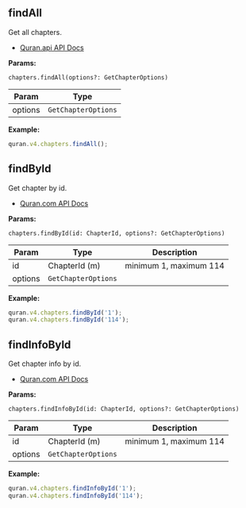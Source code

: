## findAll

Get all chapters.

- [Quran.api API Docs](https://quran.api-docs.io/v4/chapters/list-chapters)

**Params:**

`chapters.findAll(options?: GetChapterOptions)`

| Param   | Type                |
| ------- | ------------------- |
| options | `GetChapterOptions` |

**Example:**

```js
quran.v4.chapters.findAll();
```

## findById

Get chapter by id.

- [Quran.com API Docs](https://quran.api-docs.io/v4/chapters/get-chapter)

**Params:**

`chapters.findById(id: ChapterId, options?: GetChapterOptions)`

| Param   | Type                | Description            |
| ------- | ------------------- | ---------------------- |
| id      | ChapterId (m)       | minimum 1, maximum 114 |
| options | `GetChapterOptions` |                        |

**Example:**

```js
quran.v4.chapters.findById('1');
quran.v4.chapters.findById('114');
```

## findInfoById

Get chapter info by id.

- [Quran.com API Docs](https://quran.api-docs.io/v4/chapters/chapter_info)

**Params:**

`chapters.findInfoById(id: ChapterId, options?: GetChapterOptions)`

| Param   | Type                | Description            |
| ------- | ------------------- | ---------------------- |
| id      | ChapterId (m)       | minimum 1, maximum 114 |
| options | `GetChapterOptions` |                        |

**Example:**

```js
quran.v4.chapters.findInfoById('1');
quran.v4.chapters.findInfoById('114');
```
